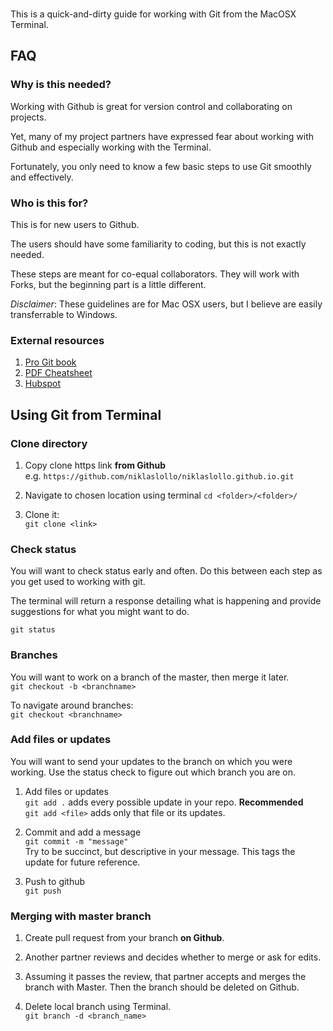 <br>
This is a quick-and-dirty guide for working with Git from the MacOSX Terminal.

## FAQ {.tabset}

### Why is this needed?
Working with Github is great for version control and collaborating on projects.  

Yet, many of my project partners have expressed fear about working with Github and especially working with the Terminal. 

Fortunately, you only need to know a few basic steps to use Git smoothly and effectively. 

### Who is this for?
This is for new users to Github.  

The users should have some familiarity to coding, but this is not exactly needed.  

These steps are meant for co-equal collaborators. They will work with Forks, but the beginning part is a little different.

*Disclaimer*: These guidelines are for Mac OSX users, but I believe are easily transferrable to Windows.

### External resources
 1. [Pro Git book](https://git-scm.com/book/en/v1/Getting-Started)  
 2. [PDF Cheatsheet](https://services.github.com/on-demand/downloads/github-git-cheat-sheet.pdf)  
 3. [Hubspot](https://product.hubspot.com/blog/git-and-github-tutorial-for-beginners)

## Using Git from Terminal {.tabset}

### Clone directory
1. Copy clone https link **from Github**  
e.g. `https://github.com/niklaslollo/niklaslollo.github.io.git`

2. Navigate to chosen location using terminal
`cd <folder>/<folder>/`

3. Clone it:  
`git clone <link>`

### Check status
You will want to check status early and often. Do this between each step as you get used to working with git.  

The terminal will return a response detailing what is happening and provide suggestions for what you might want to do.  

`git status`

### Branches
You will want to work on a branch of the master, then merge it later.  
`git checkout -b <branchname>`  
  
To navigate around branches:  
`git checkout <branchname>`

### Add files or updates
You will want to send your updates to the branch on which you were working. Use the status check to figure out which branch you are on.  

1. Add files or updates  
`git add .` adds every possible update in your repo. **Recommended**  
`git add <file>` adds only that file or its updates. 

2. Commit and add a message  
`git commit -m "message"`  
Try to be succinct, but descriptive in your message. This tags the update for future reference.  

3. Push to github  
`git push`

### Merging with master branch
 1. Create pull request from your branch **on Github**.  
 
 2. Another partner reviews and decides whether to merge or ask for edits.  
 
 3. Assuming it passes the review, that partner accepts and merges the branch with Master. Then the branch should be deleted on Github.  
 
 4. Delete local branch using Terminal.  
 `git branch -d <branch_name>`
